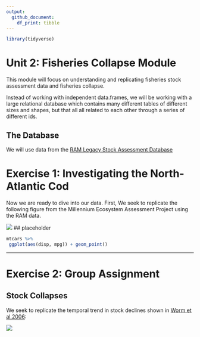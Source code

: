```yaml
---
output: 
  github_document:
    df_print: tibble
---
```


```r
library(tidyverse)
```

# Unit 2: Fisheries Collapse Module

This module will focus on understanding and replicating 
fisheries stock assessment data and fisheries collapse. 

Instead of working with independent data.frames, we will be working with a large
relational database which contains many different tables of different sizes and 
shapes, but that all all related to each other through a series of different ids.


## The Database
We will use data from the [RAM Legacy Stock Assessment Database](https://www.ramlegacy.org/database/)


# Exercise 1: Investigating the North-Atlantic Cod

Now we are ready to dive into our data.  First, We seek to replicate the following 
figure from the Millennium Ecosystem Assessment Project using the RAM data. 

![](http://espm-157.carlboettiger.info/img/cod.jpg)
## placeholder 

```r
mtcars %>% 
 ggplot(aes(disp, mpg)) + geom_point()
```

------


# Exercise 2: Group Assignment

## Stock Collapses

We seek to replicate the temporal trend in stock declines shown in [Worm et al 2006](http://doi.org/10.1126/science.1132294):

![](http://espm-157.carlboettiger.info/img/worm2006.jpg)





